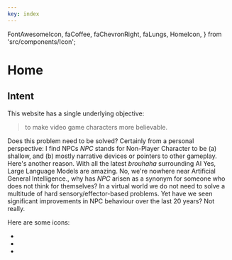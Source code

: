```yaml
---
key: index
---
```


  FontAwesomeIcon,
  faCoffee,
  faChevronRight,
  faLungs,
  HomeIcon,
} from 'src/components/Icon';


# Home

## Intent

This website has a single underlying objective:

> to make video game characters more believable.

Does this problem need to be solved?
Certainly from a personal perspective: I find NPCs <SideNote>_NPC_ stands for Non-Player Character</SideNote> to be (a) shallow, and (b) mostly narrative devices or pointers to other gameplay.
Here's another reason.
With all the latest _brouhaha_ surrounding AI <SideNote>Yes, Large Language Models are amazing. No, we're nowhere near Artificial General Intelligence.</SideNote>,
why has _NPC_ arisen as a synonym for someone who does not think for themselves?
In a virtual world we do not need to solve a multitude of hard sensory/effector-based problems.
Yet have we seen significant improvements in NPC behaviour over the last 20 years?
Not really.


Here are some icons:
- <FontAwesomeIcon icon={faChevronRight} size="1x" />
- <FontAwesomeIcon icon={faCoffee} size="1x" />
- <FontAwesomeIcon icon={faLungs} size="1x" />


